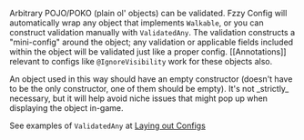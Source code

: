 Arbitrary POJO/POKO (plain ol' objects) can be validated. Fzzy Config will automatically wrap any object that implements `Walkable`, or you can construct validation manually with `ValidatedAny`. The validation constructs a "mini-config" around the object; any validation or applicable fields included within the object will be validated just like a proper config. [[Annotations]] relevant to configs like `@IgnoreVisibility` work for these objects also.

<Callout variant="warning">
An object used in this way should have an empty constructor (doesn't have to be the only constructor, one of them should be empty). It's not _strictly_ necessary, but it will help avoid niche issues that might pop up when displaying the object in-game.
</Callout>

See examples of `ValidatedAny` at [Laying out Configs](../../config-design/Laying-out-Configs)